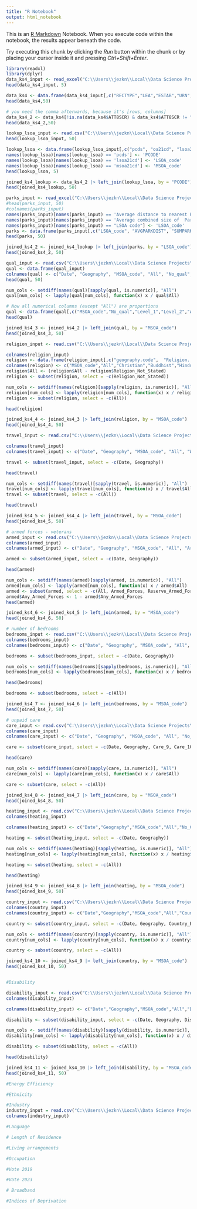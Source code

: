 ---
title: "R Notebook"
output: html_notebook
---

This is an [R Markdown](http://rmarkdown.rstudio.com) Notebook. When you execute code within the notebook, the results appear beneath the code. 

Try executing this chunk by clicking the *Run* button within the chunk or by placing your cursor inside it and pressing *Ctrl+Shift+Enter*. 

```{r}
library(readxl)
library(dplyr)
data_ks4_input <- read_excel("C:\\Users\\jezkn\\Local\\Data Science Projects\\School Data\\2023-2024\\Data\\england_ks4final.xlsx")
head(data_ks4_input, 5)
```

```{r}
data_ks4 <- data.frame(data_ks4_input[,c("RECTYPE","LEA","ESTAB","URN","SCHNAME","PCODE","PCON_CODE","NFTYPE","RELDENOM","ADMPOL_PT","EGENDER","FEEDER","PGPUP","ATT8SCR","P8PUP")])
head(data_ks4,50)
```
```{r}
# you need the comma afterwards, because it's [rows, columns]
data_ks4_2 <- data_ks4[!is.na(data_ks4$ATT8SCR) & data_ks4$ATT8SCR != "NE" & !is.na(data_ks4$SCHNAME), ]
head(data_ks4_2,50)
```

```{r}
lookup_lsoa_input <- read.csv("C:\\Users\\jezkn\\Local\\Data Science Projects\\School Data\\2023-2024\\Data\\PCD_OA21_LSOA21_MSOA21_LAD_MAY25_UK_LU.csv")
head(lookup_lsoa_input, 50)
```

```{r}
lookup_lsoa <- data.frame(lookup_lsoa_input[,c("pcds", "oa21cd", "lsoa21cd", "msoa21cd", "ladcd")])
names(lookup_lsoa)[names(lookup_lsoa) == 'pcds'] <- 'PCODE'
names(lookup_lsoa)[names(lookup_lsoa) == 'lsoa21cd'] <- 'LSOA_code'
names(lookup_lsoa)[names(lookup_lsoa) == 'msoa21cd'] <- 'MSOA_code'
head(lookup_lsoa, 5)
```


```{r}
joined_ks4_lookup <- data_ks4_2 |> left_join(lookup_lsoa, by = "PCODE")
head(joined_ks4_lookup, 50)
```

```{r}
parks_input <- read_excel("C:\\Users\\jezkn\\Local\\Data Science Projects\\School Data\\2023-2024\\Data\\LSOA access to parks and playing fields.xlsx")
#head(parks_input, 50)
#colnames(parks_input)
names(parks_input)[names(parks_input) == 'Average distance to nearest Park, Public Garden, or Playing Field (m)'] <- 'AVGPARKDIST'
names(parks_input)[names(parks_input) == 'Average combined size of  Parks, Public Gardens, or Playing Fields within 1,000 m radius (m2)'] <- 'SUMPARKSIZE'
names(parks_input)[names(parks_input) == "LSOA code"] <- 'LSOA_code'
parks <- data.frame(parks_input[,c("LSOA_code", "AVGPARKDIST", "SUMPARKSIZE")])
head(parks, 50)
```
```{r}
joined_ks4_2 <- joined_ks4_lookup |> left_join(parks, by = "LSOA_code")
head(joined_ks4_2, 50)
```
```{r}
qual_input <- read.csv("C:\\Users\\jezkn\\Local\\Data Science Projects\\School Data\\2023-2024\\Data\\Qualifications_Census.csv")
qual <- data.frame(qual_input)
colnames(qual) <- c("Date", "Geography", "MSOA_code", "All", "No_qual", "Level_1", "Level_2", "Apprenticeship", "Level_3", "Level_4", "Other_qual")
head(qual, 50)
```

```{r}
num_cols <- setdiff(names(qual)[sapply(qual, is.numeric)], "All")
qual[num_cols] <- lapply(qual[num_cols], function(x) x / qual$All)

# Now all numerical columns (except "All") are proportions
qual <- data.frame(qual[,c("MSOA_code","No_qual","Level_1","Level_2","Apprenticeship","Level_3","Level_4","Other_qual")])
head(qual)
```

```{r}
joined_ks4_3 <- joined_ks4_2 |> left_join(qual, by = "MSOA_code")
head(joined_ks4_3, 50)
```
```{r}
religion_input <- read.csv("C:\\Users\\jezkn\\Local\\Data Science Projects\\School Data\\2023-2024\\Data\\Religion_Census.csv")

colnames(religion_input)
religion <- data.frame(religion_input[,c("geography.code",  "Religion..detailed...Total..All.Usual.Residents","Religion..detailed...Christian", "Religion..detailed...Buddhist","Religion..detailed...Hindu","Religion..detailed...Jewish","Religion..detailed...Muslim","Religion..detailed...Sikh","Religion..detailed...No.religion","Religion..detailed...Other.religion","Religion..detailed...Religion.not.stated")])
colnames(religion) <- c("MSOA_code","All","Christian","Buddhist","Hindu","Jewish","Muslim","Sikh","No_Religion","Other_Religion","Religion_Not_Stated")
religion$All <- (religion$All - religion$Religion_Not_Stated)
religion <- subset(religion, select = -c(Religion_Not_Stated))

num_cols <- setdiff(names(religion)[sapply(religion, is.numeric)], "All")
religion[num_cols] <- lapply(religion[num_cols], function(x) x / religion$All)
religion <- subset(religion, select = -c(All))

head(religion)

joined_ks4_4 <- joined_ks4_3 |> left_join(religion, by = "MSOA_code")
head(joined_ks4_4, 50)
```
```{r}
travel_input <- read.csv("C:\\Users\\jezkn\\Local\\Data Science Projects\\School Data\\2023-2024\\Data\\Travel_To_Work_Census.csv")

colnames(travel_input)
colnames(travel_input) <- c("Date", "Geography", "MSOA_code", "All", "Work_Home", "Work_Underground_Tram","Work_Train","Work_Bus","Work_Taxi","Work_Motorcycle","Work_Drive","Work_Passenger","Work_Bicycle","Work_Foot","Work_Other_Travel")

travel <- subset(travel_input, select = -c(Date, Geography))

head(travel)

num_cols <- setdiff(names(travel)[sapply(travel, is.numeric)], "All")
travel[num_cols] <- lapply(travel[num_cols], function(x) x / travel$All)
travel <- subset(travel, select = -c(All))

head(travel)

joined_ks4_5 <- joined_ks4_4 |> left_join(travel, by = "MSOA_code")
head(joined_ks4_5, 50)

```

```{r}
# armed forces - veterans
armed_input <- read.csv("C:\\Users\\jezkn\\Local\\Data Science Projects\\School Data\\2023-2024\\Data\\Armed_Forces_Census.csv")
colnames(armed_input)
colnames(armed_input) <- c("Date", "Geography", "MSOA_code", "All", "Armed_Forces", "Reserve_Armed_Forces", "Both_Armed_Forces", "Any_Armed_Forces")

armed <- subset(armed_input, select = -c(Date, Geography))

head(armed)

num_cols <- setdiff(names(armed)[sapply(armed, is.numeric)], "All")
armed[num_cols] <- lapply(armed[num_cols], function(x) x / armed$All)
armed <- subset(armed, select = -c(All, Armed_Forces, Reserve_Armed_Forces, Both_Armed_Forces))
armed$Any_Armed_Forces <- 1 - armed$Any_Armed_Forces
head(armed)

joined_ks4_6 <- joined_ks4_5 |> left_join(armed, by = "MSOA_code")
head(joined_ks4_6, 50)

```


```{r}
# number of bedrooms
bedrooms_input <- read.csv("C:\\Users\\jezkn\\Local\\Data Science Projects\\School Data\\2023-2024\\Data\\Bedrooms_Census.csv")
colnames(bedrooms_input)
colnames(bedrooms_input) <- c("Date", "Geography", "MSOA_code", "All", "One_Bedroom", "Two_Bedrooms", "Three_Bedrooms", "Four_Plus_Bedrooms")

bedrooms <- subset(bedrooms_input, select = -c(Date, Geography))

num_cols <- setdiff(names(bedrooms)[sapply(bedrooms, is.numeric)], "All")
bedrooms[num_cols] <- lapply(bedrooms[num_cols], function(x) x / bedrooms$All)

head(bedrooms)

bedrooms <- subset(bedrooms, select = -c(All))

joined_ks4_7 <- joined_ks4_6 |> left_join(bedrooms, by = "MSOA_code")
head(joined_ks4_7, 50)

```

```{r}
# unpaid care
care_input <- read.csv("C:\\Users\\jezkn\\Local\\Data Science Projects\\School Data\\2023-2024\\Data\\Care_Provision_Census.csv")
colnames(care_input)
colnames(care_input) <- c("Date", "Geography", "MSOA_code", "All", "No_Care", "Care_19", "Care_9", "Care_10_19","Care_20_49","Care_20_34","Care_35_49","Care_50_Plus")

care <- subset(care_input, select = -c(Date, Geography, Care_9, Care_10_19, Care_20_34, Care_35_49))

head(care)

num_cols <- setdiff(names(care)[sapply(care, is.numeric)], "All")
care[num_cols] <- lapply(care[num_cols], function(x) x / care$All)

care <- subset(care, select = -c(All))

joined_ks4_8 <- joined_ks4_7 |> left_join(care, by = "MSOA_code")
head(joined_ks4_8, 50)

```
```{r}
heating_input <- read.csv("C:\\Users\\jezkn\\Local\\Data Science Projects\\School Data\\2023-2024\\Data\\Central_Heating_Census.csv")
colnames(heating_input)

colnames(heating_input) <- c("Date","Geography","MSOA_code","All","No_Central_Heating","Heating_Mains_Gas","Heating_Bottled_Gas","Heating_Electric","Heating_Oil","Heating_Wood","Heating_Solid_Fuel","Heating_Renewable","Heating_Heat_Networks","Heating_Other_Central","Heating_Two_Not_Renewable","Heating_Two_Renewable")

heating <- subset(heating_input, select = -c(Date, Geography))

num_cols <- setdiff(names(heating)[sapply(heating, is.numeric)], "All")
heating[num_cols] <- lapply(heating[num_cols], function(x) x / heating$All)

heating <- subset(heating, select = -c(All))

head(heating)

joined_ks4_9 <- joined_ks4_8 |> left_join(heating, by = "MSOA_code")
head(joined_ks4_9, 50)
```
```{r}
country_input <- read.csv("C:\\Users\\jezkn\\Local\\Data Science Projects\\School Data\\2023-2024\\Data\\Country_Of_Birth_Census.csv")
colnames(country_input)
colnames(country_input) <- c("Date","Geography","MSOA_code","All","Country_Europe_All","Country_UK","Country_EU_All","Country_EU14","Country_EU8","Country_EU2","Country_EU_Other","Country_Europe_NonEU","Country_Europe_NonEU_All","Country_Africa","Country_Middle_East_Asia","Country_Americas","Country_Oceania","Country_British_Overseas")

country <- subset(country_input, select = -c(Date, Geography, Country_Europe_All,Country_EU14,Country_EU8,Country_EU2,Country_EU_Other,Country_Europe_NonEU))

num_cols <- setdiff(names(country)[sapply(country, is.numeric)], "All")
country[num_cols] <- lapply(country[num_cols], function(x) x / country$All)

country <- subset(country, select = -c(All))

joined_ks4_10 <- joined_ks4_9 |> left_join(country, by = "MSOA_code")
head(joined_ks4_10, 50)



```
```{r}
#Disability

disability_input <- read.csv("C:\\Users\\jezkn\\Local\\Data Science Projects\\School Data\\2023-2024\\Data\\Disability_Census.csv")
colnames(disability_input)

colnames(disability_input) <- c("Date","Geography","MSOA_code","All","Disabled_All","Disabled_Limited_Lot", "Disabled_Limited_Little","Not_Disabled_All","Not_Disabled_LongTermCondition","Not_Disabled_None")

disability <- subset(disability_input, select = -c(Date, Geography, Disabled_Limited_Lot, Disabled_Limited_Little,Not_Disabled_All))

num_cols <- setdiff(names(disability)[sapply(disability, is.numeric)], "All")
disability[num_cols] <- lapply(disability[num_cols], function(x) x / disability$All)

disability <- subset(disability, select = -c(All))

head(disability)

joined_ks4_11 <- joined_ks4_10 |> left_join(disability, by = "MSOA_code")
head(joined_ks4_11, 50)
```

```{r}
#Energy Efficiency
```

```{r}
#Ethnicity
```

```{r}
#Industry
industry_input = read.csv("C:\\Users\\jezkn\\Local\\Data Science Projects\\School Data\\2023-2024\\Data\\Industry_Census.csv")
colnames(industry_input)
```

```{r}
#Language
```

```{r}
# Length of Residence
```

```{r}
#Living arrangements
```

```{r}
#Occupation
```

```{r}
#Vote 2019
```

```{r}
#Vote 2023
```

```{r}
# Broadband
```

```{r}
#Indices of Deprivation
```

